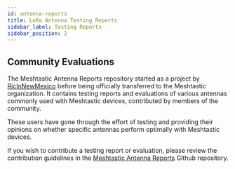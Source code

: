 ```yaml
---
id: antenna-reports
title: LoRa Antenna Testing Reports
sidebar_label: Testing Reports
sidebar_position: 2
---
```


## Community Evaluations

The Meshtastic Antenna Reports repository started as a project by [RicInNewMexico](https://github.com/RicInNewMexico) before being officially transferred to the Meshtastic organization. It contains testing reports and evaluations of various antennas commonly used with Meshtastic devices, contributed by members of the community.

These users have gone through the effort of testing and providing their opinions on whether specific antennas perform optimally with Meshtastic devices.

If you wish to contribute a testing report or evaluation, please review the contribution guidelines in the [Meshtastic Antenna Reports](https://github.com/meshtastic/antenna-reports) Github repository.